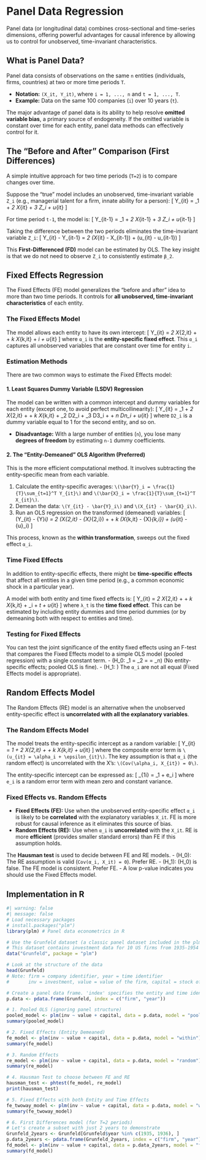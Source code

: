 # Panel Data Regression

Panel data (or longitudinal data) combines cross-sectional and time-series dimensions, offering powerful advantages for causal inference by allowing us to control for unobserved, time-invariant characteristics.

## What is Panel Data?

Panel data consists of observations on the same `n` entities (individuals, firms, countries) at two or more time periods `T`.

-   **Notation:** `(X_it, Y_it)`, where `i = 1, ..., n` and `t = 1, ..., T`.
-   **Example:** Data on the same 100 companies (`i`) over 10 years (`t`).

The major advantage of panel data is its ability to help resolve **omitted variable bias**, a primary source of endogeneity. If the omitted variable is constant over time for each entity, panel data methods can effectively control for it.

## The "Before and After" Comparison (First Differences)

A simple intuitive approach for two time periods (`T=2`) is to compare changes over time.

Suppose the "true" model includes an unobserved, time-invariant variable `Z_i` (e.g., managerial talent for a firm, innate ability for a person):
\[
Y_{it} = \beta_1 + \beta_2 X_{it} + \beta_3 Z_i + u_{it}
\]

For time period `t-1`, the model is:
\[
Y_{it-1} = \beta_1 + \beta_2 X_{it-1} + \beta_3 Z_i + u_{it-1}
\]

Taking the difference between the two periods eliminates the time-invariant variable `Z_i`:
\[
Y_{it} - Y_{it-1} = \beta_2 (X_{it} - X_{it-1}) + (u_{it} - u_{it-1})
\]

This **First-Differenced (FD)** model can be estimated by OLS. The key insight is that we do not need to observe `Z_i` to consistently estimate `β_2`.

## Fixed Effects Regression

The Fixed Effects (FE) model generalizes the "before and after" idea to more than two time periods. It controls for **all unobserved, time-invariant characteristics** of each entity.

### The Fixed Effects Model

The model allows each entity to have its own intercept:
\[
Y_{it} = \beta_2 X_{2,it} + \ldots + \beta_k X_{k,it} + \alpha_i + u_{it}
\]
where `α_i` is the **entity-specific fixed effect**. This `α_i` captures all unobserved variables that are constant over time for entity `i`.

### Estimation Methods

There are two common ways to estimate the Fixed Effects model:

#### 1. Least Squares Dummy Variable (LSDV) Regression

The model can be written with a common intercept and dummy variables for each entity (except one, to avoid perfect multicollinearity):
\[
Y_{it} = \beta_1 + \beta_2 X_{2,it} + \ldots + \beta_k X_{k,it} + \delta_2 D2_i + \delta_3 D3_i + \ldots + \delta_n Dn_i + u_{it}
\]
where `D2_i` is a dummy variable equal to 1 for the second entity, and so on.

-   **Disadvantage:** With a large number of entities (`n`), you lose many **degrees of freedom** by estimating `n-1` dummy coefficients.

#### 2. The "Entity-Demeaned" OLS Algorithm (Preferred)

This is the more efficient computational method. It involves subtracting the entity-specific mean from each variable.

1.  Calculate the entity-specific averages: `\(\bar{Y}_i = \frac{1}{T}\sum_{t=1}^T Y_{it}\)` and `\(\bar{X}_i = \frac{1}{T}\sum_{t=1}^T X_{it}\)`.
2.  Demean the data: `\(Y_{it} - \bar{Y}_i\)` and `\(X_{it} - \bar{X}_i\)`.
3.  Run an OLS regression on the transformed (demeaned) variables:
    \[
    (Y_{it} - \bar{Y}_i) = \beta_2 (X_{2,it} - \bar{X}_{2,i}) + \ldots + \beta_k (X_{k,it} - \bar{X}_{k,i}) + (u_{it} - \bar{u}_i)
    \]

This process, known as the **within transformation**, sweeps out the fixed effect `α_i`.

### Time Fixed Effects

In addition to entity-specific effects, there might be **time-specific effects** that affect all entities in a given time period (e.g., a common economic shock in a particular year).

A model with both entity and time fixed effects is:
\[
Y_{it} = \beta_2 X_{2,it} + \ldots + \beta_k X_{k,it} + \alpha_i + \lambda_t + u_{it}
\]
where `λ_t` is the **time fixed effect**. This can be estimated by including entity dummies and time period dummies (or by demeaning both with respect to entities and time).

### Testing for Fixed Effects

You can test the joint significance of the entity fixed effects using an F-test that compares the Fixed Effects model to a simple OLS model (pooled regression) with a single constant term.
-   \(H_0: \alpha_1 = \alpha_2 = \ldots = \alpha_n\) (No entity-specific effects; pooled OLS is fine).
-   \(H_1: \) The `α_i` are not all equal (Fixed Effects model is appropriate).

## Random Effects Model

The Random Effects (RE) model is an alternative when the unobserved entity-specific effect is **uncorrelated with all the explanatory variables**.

### The Random Effects Model

The model treats the entity-specific intercept as a random variable:
\[
Y_{it} = \beta_1 + \beta_2 X_{2,it} + \ldots + \beta_k X_{k,it} + u_{it}
\]
where the composite error term is `\(u_{it} = \alpha_i + \epsilon_{it}\)`. The key assumption is that `α_i` (the random effect) is uncorrelated with the X's: `\(Cov(\alpha_i, X_{it}) = 0\)`.

The entity-specific intercept can be expressed as:
\[
\beta_{1i} = \beta_1 + e_i
\]
where `e_i` is a random error term with mean zero and constant variance.

### Fixed Effects vs. Random Effects

-   **Fixed Effects (FE):** Use when the unobserved entity-specific effect `α_i` is likely to be **correlated** with the explanatory variables `X_it`. FE is more robust for causal inference as it eliminates this source of bias.
-   **Random Effects (RE):** Use when `α_i` is **uncorrelated** with the `X_it`. RE is more **efficient** (provides smaller standard errors) than FE if this assumption holds.

The **Hausman test** is used to decide between FE and RE models.
-   \(H_0\): The RE assumption is valid (`Cov(α_i, X_it) = 0`). Prefer RE.
-   \(H_1\): \(H_0\) is false. The FE model is consistent. Prefer FE.
-   A low p-value indicates you should use the Fixed Effects model.

## Implementation in R

```r
#| warning: false
#| message: false
# Load necessary packages
# install.packages("plm")
library(plm) # Panel data econometrics in R

# Use the Grunfeld dataset (a classic panel dataset included in the plm package)
# This dataset contains investment data for 10 US firms from 1935-1954
data("Grunfeld", package = "plm")

# Look at the structure of the data
head(Grunfeld)
# Note: firm = company identifier, year = time identifier
#       inv = investment, value = value of the firm, capital = stock of plant and equipment

# Create a panel data frame. 'index' specifies the entity and time identifiers.
p.data <- pdata.frame(Grunfeld, index = c("firm", "year"))

# 1. Pooled OLS (ignoring panel structure)
pooled_model <- plm(inv ~ value + capital, data = p.data, model = "pooling")
summary(pooled_model)

# 2. Fixed Effects (Entity Demeaned)
fe_model <- plm(inv ~ value + capital, data = p.data, model = "within")
summary(fe_model)

# 3. Random Effects
re_model <- plm(inv ~ value + capital, data = p.data, model = "random")
summary(re_model)

# 4. Hausman Test to choose between FE and RE
hausman_test <- phtest(fe_model, re_model)
print(hausman_test)

# 5. Fixed Effects with both Entity and Time Effects
fe_twoway_model <- plm(inv ~ value + capital, data = p.data, model = "within", effect = "twoways")
summary(fe_twoway_model)

# 6. First Differences model (for T=2 periods)
# Let's create a subset with just 2 years to demonstrate
Grunfeld_2years <- Grunfeld[Grunfeld$year %in% c(1935, 1936), ]
p.data_2years <- pdata.frame(Grunfeld_2years, index = c("firm", "year"))
fd_model <- plm(inv ~ value + capital, data = p.data_2years, model = "fd")
summary(fd_model)
```
